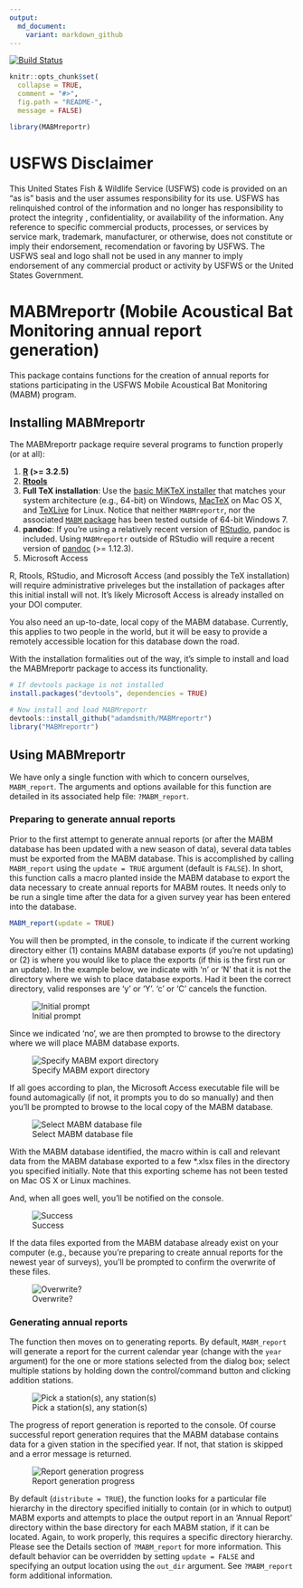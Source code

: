 ```yaml
---
output:
  md_document:
    variant: markdown_github
---
```


[![Build Status](https://travis-ci.org/adamdsmith/MABMreportr.png)](https://travis-ci.org/adamdsmith/MABMreportr)

<!-- README.md is generated from README.Rmd. Please edit that file -->

```r
knitr::opts_chunk$set(
  collapse = TRUE,
  comment = "#>",
  fig.path = "README-",
  message = FALSE)

library(MABMreportr)
```

# USFWS Disclaimer
This United States Fish & Wildlife Service (USFWS) code is provided on an "as is" basis and the user assumes responsibility for its use.  USFWS has relinquished control of the information and no longer has responsibility to protect the integrity , confidentiality, or availability of the information.  Any reference to specific commercial products, processes, or services by service mark, trademark, manufacturer, or otherwise, does not constitute or imply their endorsement, recomendation or favoring by USFWS.  The USFWS seal and logo shall not be used in any manner to imply endorsement of any commercial product or activity by USFWS or the United States Government. 

# MABMreportr (Mobile Acoustical Bat Monitoring annual report generation)

This package contains functions for the creation of annual reports for stations participating in the USFWS Mobile Acoustical Bat Monitoring (MABM) program.

## Installing MABMreportr

The MABMreportr package require several programs to function properly (or at all):

1.  **[R](https://www.r-project.org/) (>= 3.2.5)**
2.  **[Rtools](https://cran.r-project.org/bin/windows/Rtools/)**
3.  **Full TeX installation**: Use the [basic MiKTeX installer](http://miktex.org/download) that matches your system architecture (e.g., 64-bit) on Windows, [MacTeX](https://tug.org/mactex/mactex-download.html) on Mac OS X, and [TeXLive](https://www.tug.org/texlive/doc/texlive-en/texlive-en.html#x1-140003) for Linux.  Notice that neither `MABMreportr`, nor the associated [`MABM` package](https://github.com/adamdsmith/MABM) has been tested outside of 64-bit Windows 7.
4.  **pandoc**: If you're using a relatively recent version of [RStudio](https://www.rstudio.com/products/rstudio/download/preview/), pandoc is included.  Using `MABMreportr` outside of RStudio will require a recent version of [pandoc](http://pandoc.org/installing.html) (>= 1.12.3).
5.  Microsoft Access

R, Rtools, RStudio, and Microsoft Access (and possibly the TeX installation) will require administrative priveleges but the installation of packages after this initial install will not.  It's likely Microsoft Access is already installed on your DOI computer.

You also need an up-to-date, local copy of the MABM database.  Currently, this applies to two people in the world, but it will be easy to provide a remotely accessible location for this database down the road.

With the installation formalities out of the way, it's simple to install and load the MABMreportr package to access its functionality.

```r
# If devtools package is not installed
install.packages("devtools", dependencies = TRUE)

# Now install and load MABMreportr
devtools::install_github("adamdsmith/MABMreportr")
library("MABMreportr")
```

## Using MABMreportr

We have only a single function with which to concern ourselves, `MABM_report`.  The arguments and options available for this function are detailed in its associated help file: `?MABM_report`.

### Preparing to generate annual reports

Prior to the first attempt to generate annual reports (or after the MABM database has been updated with a new season of data), several data tables must be exported from the MABM database.  This is accomplished by calling `MABM_report` using the `update = TRUE` argument (default is `FALSE`). In short, this function calls a macro planted inside the MABM database to export the data necessary to create annual reports for MABM routes. It needs only to be run a single time after the data for a given survey year has been entered into the database.

```r
MABM_report(update = TRUE)
```

You will then be prompted, in the console, to indicate if the current working directory either (1) contains MABM database exports (if you're not updating) or (2) is where you would like to place the exports (if this is the first run or an update).  In the example below, we indicate with 'n' or 'N' that it is not the directory where we wish to place database exports.  Had it been the correct directory, valid responses are 'y' or 'Y'.  'c' or 'C' cancels the function.

![Initial prompt](./README-figs/MABM_initial_prompt.png)  

Since we indicated 'no', we are then prompted to browse to the directory where we will place MABM database exports.

![Specify MABM export directory](./README-figs/MABM_export_location.png)

If all goes according to plan, the Microsoft Access executable file will be found automagically (if not, it prompts you to do so manually) and then you'll be prompted to browse to the local copy of the MABM database.  

![Select MABM database file](./README-figs/select_MABM_database.png)

With the MABM database identified, the macro within is call and relevant data from the MABM database exported to a few *.xlsx files in the directory you specified initially.  Note that this exporting scheme has not been tested on Mac OS X or Linux machines.

And, when all goes well, you'll be notified on the console.

![Success](./README-figs/MABM_export_success.png)  

If the data files exported from the MABM database already exist on your computer (e.g., because you're preparing to create annual reports for the newest year of surveys), you'll be prompted to confirm the overwrite of these files.

![Overwrite?](./README-figs/replace_existing.png)  

### Generating annual reports

The function then moves on to generating reports. By default, `MABM_report` will generate a report for the current calendar year (change with the `year` argument) for the one or more stations selected from the dialog box; select multiple stations by holding down the control/command button and clicking addition stations.

![Pick a station(s), any station(s)](./README-figs/select_stations.png)  

The progress of report generation is reported to the console.  Of course successful report generation requires that the MABM database contains data for a given station in the specified year.  If not, that station is skipped and a error message is returned.

![Report generation progress](./README-figs/reports_complete.png)

By default (`distribute = TRUE`), the function looks for a particular file hierarchy in the directory specified initially to contain (or in which to output) MABM exports and attempts to place the output report in an 'Annual Report' directory within the base directory for each MABM station, if it can be located. Again, to work properly, this requires a specific directory hierarchy.  Please see the Details section of `?MABM_report` for more information.  This default behavior can be overridden by setting `update = FALSE` and specifying an output location using the `out_dir` argument.  See `?MABM_report` form additional information.
